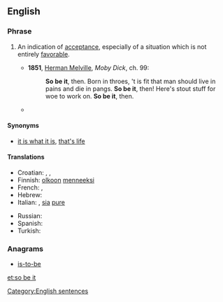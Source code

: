 ==English==

===Phrase===
{{infl|en|phrase|head=[[so]] [[be]] [[it]]}}

# {{idiomatic}} An indication of [[acceptance]], especially of a situation which is not entirely [[favorable]].
#* '''1851''', [[w:Herman Melville|Herman Melville]], ''Moby Dick'', ch. 99:
#*: '''So be it''', then. Born in throes, 't is fit that man should live in pains and die in pangs. '''So be it''', then! Here's stout stuff for woe to work on. '''So be it''', then.
#* {{quote-news|date=February 22|year=2009|title=ABC This Week with George Stephanopoulos|passage=It doesn' t matter which party it is. If the people choose one, a Democrat, then '''so be it'''.}}

====Synonyms====
* {{sense|indication of acceptance}} [[it is what it is]], [[that's life]]

====Translations====
{{trans-top|indication of acceptance}}
* Croatian: {{t|hr|neka tako bude}}, {{t|hr|u redu}}, {{t|hr|neka}}
* Finnish: [[olkoon]] [[menneeksi]]
* French: {{t+|fr|soit}}, {{t|fr|ainsi soit-il}}
* Hebrew: {{t|he|ניחא|tr=nicha|sc=Hebr}}
* Italian: {{t-|it|transeat}}, [[sia]] [[pure]]
{{trans-mid}}
* Russian: {{t|ru|так и быть|tr=tak i byt’}}
* Spanish: {{t|es|así sea}}
* Turkish: {{t|tr|öyle olsun}}
{{trans-bottom}}

===Anagrams===
* [[is-to-be#English|is-to-be]]

[[Category:English sentences]]

[[et:so be it]]